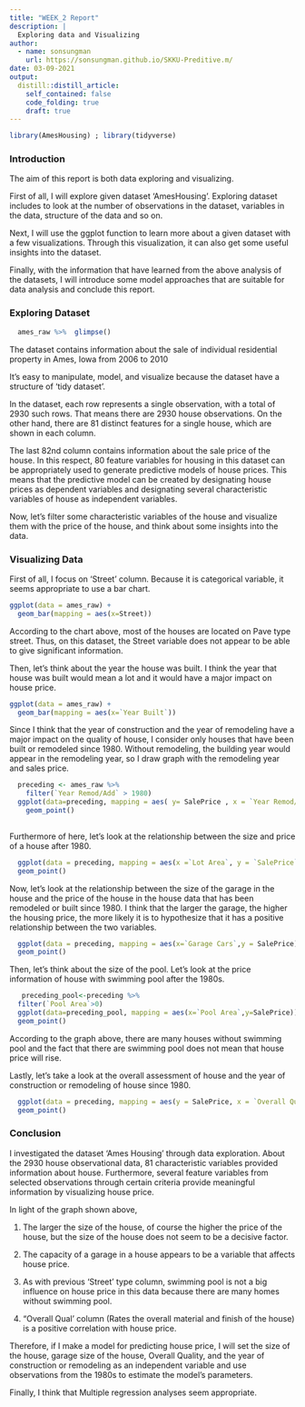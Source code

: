 ```yaml
---
title: "WEEK_2 Report"
description: |
  Exploring data and Visualizing
author:
  - name: sonsungman
    url: https://sonsungman.github.io/SKKU-Preditive.m/
date: 03-09-2021
output:
  distill::distill_article:
    self_contained: false
    code_folding: true
    draft: true
---
```

```r
library(AmesHousing) ; library(tidyverse) 
```

### Introduction

The aim of this report is both data exploring  and visualizing.

First of all, I will explore given dataset 'AmesHousing'. Exploring dataset includes to look at the number of observations in the dataset, variables in the data, structure of the data and so on.

Next, I will use the ggplot function to learn more about a given dataset with a few visualizations. Through this visualization, it can also get some useful insights into the dataset.

Finally, with the information  that have learned from the above analysis of the datasets, I will introduce some model approaches that are suitable for data analysis and conclude this report.

### Exploring Dataset

```r
  ames_raw %>%  glimpse() 
```

The dataset contains information about the sale of individual residential property in Ames, Iowa from 2006 to 2010

It's easy to manipulate, model, and visualize because the dataset have a structure of 'tidy dataset'.

In the dataset, each row represents a single observation, with a total of 2930 such rows. That means there are 2930 house observations. On the other hand, there are 81 distinct features for a single house, which are shown in each column.


The last 82nd column contains information about the sale price of the house. In this respect, 80 feature variables for housing in this dataset can be appropriately used to generate predictive models of house prices. This means that the predictive model can be created by designating house prices as dependent variables and designating several characteristic variables of house as independent variables.

Now, let's filter some characteristic variables of the house and visualize them with the price of the house, and think about some insights into the data.


### Visualizing Data

First of all, I focus on 'Street' column. Because it is categorical variable, it seems appropriate to use a bar chart.

```r
ggplot(data = ames_raw) +
  geom_bar(mapping = aes(x=Street))

```

According to the chart above, most of the houses are located on Pave type street. Thus, on this dataset, the Street variable does not appear to be able to give significant information.

Then, let's think about the year the house was built. I think the year that house was built would mean a lot and it would have a major impact on house price.

```r
ggplot(data = ames_raw) +
  geom_bar(mapping = aes(x=`Year Built`))
```

Since I think that the year of construction and the year of remodeling  have a major impact on the quality of house, I consider only houses that have been built or remodeled since 1980. Without remodeling, the building year would appear in the remodeling year, so I draw  graph with the remodeling year and sales price.


```r
  preceding <- ames_raw %>%
    filter(`Year Remod/Add` > 1980)
  ggplot(data=preceding, mapping = aes( y= SalePrice , x = `Year Remod/Add`)) +
    geom_point()
  
```

Furthermore of here, let's look at the relationship between the size and price of a house after 1980.


```r
  ggplot(data = preceding, mapping = aes(x =`Lot Area`, y = `SalePrice`)) +
  geom_point()

```


Now, let's look at the relationship between the size of the garage in the house and the price of the house in the house data that has been remodeled or built since 1980. I think that the larger the garage, the higher the housing price, the more likely it is to hypothesize that it has a positive relationship between the two variables.


```r
  ggplot(data = preceding, mapping = aes(x=`Garage Cars`,y = SalePrice)) +
  geom_point()
```

Then, let's think about the size of the pool. Let's look at the price information of house with swimming pool after the 1980s.

```r
   preceding_pool<-preceding %>%
  filter(`Pool Area`>0)
  ggplot(data=preceding_pool, mapping = aes(x=`Pool Area`,y=SalePrice)) +
  geom_point()

```
According to the graph above, there are many houses without swimming pool and the fact that there are swimming pool does not mean that house price will rise.

Lastly, let's take a look at the overall assessment of house and the year of construction or remodeling of house since 1980.

```r
  ggplot(data = preceding, mapping = aes(y = SalePrice, x = `Overall Qual`)) +
  geom_point()
```

### Conclusion


I investigated the dataset 'Ames Housing' through data exploration. About the 2930 house observational data, 81 characteristic variables provided information about house. Furthermore, several feature variables from selected observations through certain criteria provide meaningful information by visualizing house price.

In light of the graph shown above,

 1. The larger the size of the house, of course the higher the price of the house, but the size of the house does not seem to be a decisive factor.

 2. The capacity of a garage in a house appears to be a variable that affects house price.

 3. As with previous 'Street' type column, swimming pool is not a big influence on house price in this data because there are many homes without swimming pool.

 4. "Overall Qual' column (Rates the overall material and finish of the house) is a positive correlation with house price.

Therefore, if I make a model for predicting house price, I will set the size of the house, garage size of the house, Overall Quality, and the year of construction or remodeling as an independent variable and use observations from the 1980s to estimate the model's parameters.

Finally, I think that Multiple regression analyses seem appropriate.